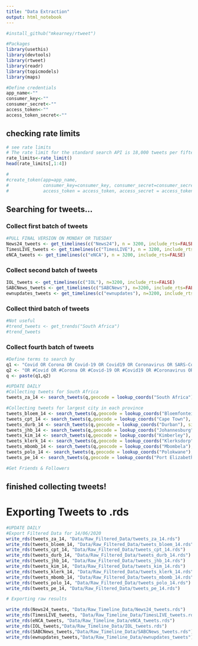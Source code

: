 ```yaml
---
title: "Data Extraction"
output: html_notebook
---
```


```r
#install_github("mkearney/rtweet")

#Packages
library(usethis)
library(devtools)
library(rtweet)
library(readr)
library(topicmodels)
library(maps)
```


```r

#Define credentials
app_name<-""
consumer_key<-""
consumer_secret<-""
access_token<-""
access_token_secret<-""


```

## checking rate limits
```r
# see rate limits
# The rate limit for the standard search API is 18,000 tweets per fifteen minutes. With a bearer token, the rate limit is 45,000 tweets per fifteen minutes. 
rate_limits<-rate_limit()
head(rate_limits[,1:4])
```


```r
#
#create_token(app=app_name,
#             consumer_key=consumer_key, consumer_secret=consumer_secret,
#             access_token = access_token, access_secret = access_token_secret)

```


## Searching for tweets...
### Collect first batch of tweets
```r
#PULL FINAL VERSION ON MONDAY OR TUESDAY
News24_tweets <- get_timelines(c("News24"), n = 3200, include_rts=FALSE)
TimesLIVE_tweets <- get_timelines(c("TimesLIVE"), n = 3200, include_rts=FALSE)
eNCA_tweets <- get_timelines(c("eNCA"), n = 3200, include_rts=FALSE)

```


### Collect second batch of tweets
```r
IOL_tweets <- get_timelines(c("IOL"), n=3200, include_rts=FALSE)
SABCNews_tweets <- get_timelines(c("SABCNews"), n=3200, include_rts=FALSE)
ewnupdates_tweets <- get_timelines(c("ewnupdates"), n=3200, include_rts=FALSE)
```

### Collect third batch of tweets
```r
#Not useful
#trend_tweets <- get_trends("South Africa")
#trend_tweets
```

### Collect fourth batch of tweets
```r
#Define terms to search by
q1 <- "Covid OR Corona OR Covid-19 OR Covid19 OR Coronavirus OR SARS-CoV-2 OR SARS-CoV"
q2 <- "OR #Covid OR #Corona OR #Covid-19 OR #Covid19 OR #Coronavirus OR #SARS-CoV-2 OR #SARS-CoV"
q <- paste(q1,q2)
```


```r
#UPDATE DAILY
#Collecting tweets for South Africa
tweets_za_14 <- search_tweets(q,geocode = lookup_coords("South Africa"), since="2020-06-14", until="2020-06-15", type="recent", include_rts=FALSE, n=18000)

#Collecting tweets for largest city in each province
tweets_bloem_14 <- search_tweets(q,geocode = lookup_coords("Bloemfontein"), since="2020-06-14", until="2020-06-15", type="recent", include_rts=FALSE, n=18000)
tweets_cpt_14 <- search_tweets(q,geocode = lookup_coords("Cape Town"), since="2020-06-14", until="2020-06-15", type="recent", include_rts=FALSE, n=18000)
tweets_durb_14 <- search_tweets(q,geocode = lookup_coords("Durban"), since="2020-06-14", until="2020-06-15", type="recent", include_rts=FALSE, n=18000)
tweets_jhb_14 <- search_tweets(q,geocode = lookup_coords("Johannesburg"), since="2020-06-14", until="2020-06-15", type="recent", include_rts=FALSE, n=18000)
tweets_kim_14 <- search_tweets(q,geocode = lookup_coords("Kimberley"), since="2020-06-14", until="2020-06-15", type="recent", include_rts=FALSE, n=18000)
tweets_klerk_14 <- search_tweets(q,geocode = lookup_coords("Klerksdorp"), since="2020-06-14", until="2020-06-15", type="recent", include_rts=FALSE, n=18000)
tweets_mbomb_14 <- search_tweets(q,geocode = lookup_coords("Mbombela"), since="2020-06-14", until="2020-06-15", type="recent", include_rts=FALSE, n=18000)
tweets_polo_14 <- search_tweets(q,geocode = lookup_coords("Polokwane"), since="2020-06-14", until="2020-06-15", type="recent", include_rts=FALSE, n=18000)
tweets_pe_14 <- search_tweets(q,geocode = lookup_coords("Port Elizabeth"), since="2020-06-14", until="2020-06-15", type="recent", include_rts=FALSE, n=18000)
```

```r
#Get Friends & Followers
```

## finished collecting tweets!


# Exporting Tweets to .rds
```r
#UPDATE DAILY
#Export Filtered Data for 14/06/2020
write_rds(tweets_za_14, "Data/Raw_Filtered_Data/tweets_za_14.rds")
write_rds(tweets_bloem_14, "Data/Raw_Filtered_Data/tweets_bloem_14.rds")
write_rds(tweets_cpt_14, "Data/Raw_Filtered_Data/tweets_cpt_14.rds")
write_rds(tweets_durb_14, "Data/Raw_Filtered_Data/tweets_durb_14.rds")
write_rds(tweets_jhb_14, "Data/Raw_Filtered_Data/tweets_jhb_14.rds")
write_rds(tweets_kim_14, "Data/Raw_Filtered_Data/tweets_kim_14.rds")
write_rds(tweets_klerk_14, "Data/Raw_Filtered_Data/tweets_klerk_14.rds")
write_rds(tweets_mbomb_14, "Data/Raw_Filtered_Data/tweets_mbomb_14.rds")
write_rds(tweets_polo_14, "Data/Raw_Filtered_Data/tweets_polo_14.rds")
write_rds(tweets_pe_14, "Data/Raw_Filtered_Data/tweets_pe_14.rds")

```





```r
# Exporting raw results

write_rds(News24_tweets, "Data/Raw_Timeline_Data/News24_tweets.rds")
write_rds(TimesLIVE_tweets, "Data/Raw_Timeline_Data/TimesLIVE_tweets.rds")
write_rds(eNCA_tweets, "Data/Raw_Timeline_Data/eNCA_tweets.rds")
write_rds(IOL_tweets,"Data/Raw_Timeline_Data/IOL_tweets.rds")
write_rds(SABCNews_tweets,"Data/Raw_Timeline_Data/SABCNews_tweets.rds")
write_rds(ewnupdates_tweets,"Data/Raw_Timeline_Data/ewnupdates_tweets")
```




